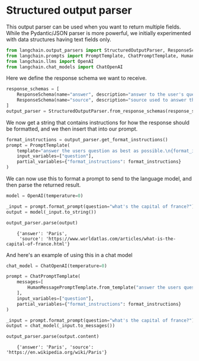 # Structured output parser

This output parser can be used when you want to return multiple fields. While the Pydantic/JSON parser is more powerful, we initially experimented with data structures having text fields only.

```python
from langchain.output_parsers import StructuredOutputParser, ResponseSchema
from langchain.prompts import PromptTemplate, ChatPromptTemplate, HumanMessagePromptTemplate
from langchain.llms import OpenAI
from langchain.chat_models import ChatOpenAI
```

Here we define the response schema we want to receive.


```python
response_schemas = [
    ResponseSchema(name="answer", description="answer to the user's question"),
    ResponseSchema(name="source", description="source used to answer the user's question, should be a website.")
]
output_parser = StructuredOutputParser.from_response_schemas(response_schemas)
```

We now get a string that contains instructions for how the response should be formatted, and we then insert that into our prompt.


```python
format_instructions = output_parser.get_format_instructions()
prompt = PromptTemplate(
    template="answer the users question as best as possible.\n{format_instructions}\n{question}",
    input_variables=["question"],
    partial_variables={"format_instructions": format_instructions}
)
```

We can now use this to format a prompt to send to the language model, and then parse the returned result.


```python
model = OpenAI(temperature=0)
```


```python
_input = prompt.format_prompt(question="what's the capital of france?")
output = model(_input.to_string())
```


```python
output_parser.parse(output)
```

<CodeOutputBlock lang="python">

```
    {'answer': 'Paris',
     'source': 'https://www.worldatlas.com/articles/what-is-the-capital-of-france.html'}
```

</CodeOutputBlock>

And here's an example of using this in a chat model


```python
chat_model = ChatOpenAI(temperature=0)
```


```python
prompt = ChatPromptTemplate(
    messages=[
        HumanMessagePromptTemplate.from_template("answer the users question as best as possible.\n{format_instructions}\n{question}")
    ],
    input_variables=["question"],
    partial_variables={"format_instructions": format_instructions}
)
```


```python
_input = prompt.format_prompt(question="what's the capital of france?")
output = chat_model(_input.to_messages())
```


```python
output_parser.parse(output.content)
```

<CodeOutputBlock lang="python">

```
    {'answer': 'Paris', 'source': 'https://en.wikipedia.org/wiki/Paris'}
```

</CodeOutputBlock>
